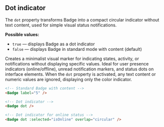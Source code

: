 ## Dot indicator

The `dot` property transforms Badge into a compact circular indicator without text content, used for simple visual status notifications.

**Possible values:**

- `true` — displays Badge as a dot indicator
- `false` — displays Badge in standard mode with content (default)

Creates a minimalist visual marker for indicating states, activity, or notifications without displaying specific values. Ideal for user presence indicators (online/offline), unread notification markers, and status dots on interface elements. When the `dot` property is activated, any text content or numeric values are ignored, displaying only the color indicator.

```html
<!-- Standard Badge with content -->
<Badge label="5" />

<!-- Dot indicator -->
<Badge dot />

<!-- Dot indicator for online status -->
<Badge dot :selected="isOnline" overlap="circular" />
```
